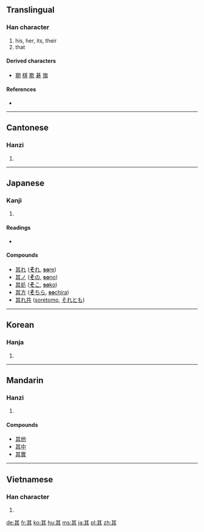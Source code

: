 {{also|丌}}
==Translingual==
{{stroke order|type=animate}}

===Han character===
{{Han char|rn=12|rad=八|as=06|sn=8|four=4480<sub>1</sub>|canj=廿一一金 (TMMC)}}

# his, her, its, their
# that

====Derived characters====
* [[期]] [[棋]] [[欺]] [[碁]] [[旗]]

====References====
* {{Han ref|kx=0127.180|dkj=01472|dj=0286.100|hdz=10245.010|uh=5176|ud=20854|bh=A8E4|bd=43236}}

----

==Cantonese==

===Hanzi===
{{yue-hanzi|jyut=|y=kei4}}

# {{defn|Cantonese|sort=八06}}

----

==Japanese==

===Kanji===
{{ja-kanji|grade=|rs=八06}}

# {{defn|Japanese|sort=八06}}

====Readings====
* {{ja-readings|on=[[き]] (ki), [[ぎ]] (gi)|kun=[[その]] (sono), [[それ]] (sore)}}

====Compounds====
* [[其れ]] ([[それ#Japanese|'''そ'''れ]], [[sore#Japanese|'''so'''re]])
* [[其ノ]] ([[その#Japanese|'''そ'''の]], [[sono#Japanese|'''so'''no]])
* [[其処]] ([[そこ#Japanese|'''そ'''こ]], [[soko#Japanese|'''so'''ko]])
* [[其方]] ([[そちら#Japanese|'''そ'''ちら]], [[sochira#Japanese|'''so'''chira]])
* [[其れ共]] ([[soretomo]], [[それとも]])

----

==Korean==

===Hanja===
{{ko-hanja|hangeul=기|rv=gi|mr=ki}}

# {{defn|Korean|sort=八06}}

----

==Mandarin==

===Hanzi===
{{cmn-hanzi|pin=[[qí]] ([[qi2]])|wg=ch'i<sup>2</sup>}}

# {{defn|Mandarin|sort=八06}}

====Compounds====
* [[其他]]
* [[其中]]
* [[其實]]

----

==Vietnamese==

===Han character===
{{vi-hantu|[[khởi]], [[kì]], [[kỳ]], [[cà]]|rs=八06}}

# {{defn|Vietnamese|sort=八06}}

[[de:其]]
[[fr:其]]
[[ko:其]]
[[hu:其]]
[[ms:其]]
[[ja:其]]
[[pl:其]]
[[zh:其]]